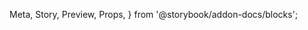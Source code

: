   Meta,
  Story,
  Preview,
  Props,
} from '@storybook/addon-docs/blocks';

<Meta title="Filters" component={Filters} />

<Preview>
  <Story name="Default">
    <LocationProvider>
      <Filters
        fields={[
          {
            name: 'status',
            type: 'checkset',
            options: [
              'Open',
              'Cancelled',
              'Done',
              'Pending',
            ],
          },
          {
            name: 'isSpecial',
            type: 'radio',
            options: [
              {
                value: 'exists(false)',
                label: 'No',
              },
              {
                value: 'exists(true)',
                label: 'Yes',
              },
              {
                label: 'Either',
                value: '',
              },
            ],
          },
        ]}
      />
      <LocationDebugger />
    </LocationProvider>
  </Story>
  <Story name="Stacked">
    <LocationProvider>
      <Filters
        variant="stacked"
        fields={[
          {
            name: 'status',
            type: 'checkset',
            options: [
              'Open',
              'Cancelled',
              'Done',
              'Pending',
            ],
          },
          {
            name: 'isSpecial',
            type: 'radio',
            options: [
              {
                value: 'exists(false)',
                label: 'No',
              },
              {
                value: 'exists(true)',
                label: 'Yes',
              },
              {
                label: 'Either',
                value: '',
              },
            ],
          },
        ]}
      />
      <LocationDebugger />
    </LocationProvider>
  </Story>
</Preview>
